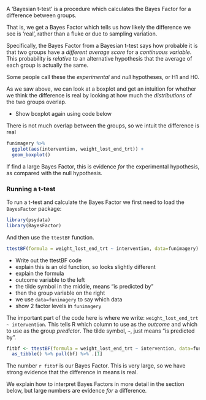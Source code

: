 A 'Bayesian t-test' is a procedure which calculates the Bayes Factor for a difference between groups.

That is, we get a Bayes Factor which tells us how likely the difference we see is 'real', rather than a fluke or due to sampling variation.

Specifically, the Bayes Factor from a Bayesian t-test says how probable it is that two groups have a *different average score* for a *continuous variable*. This probability is *relative* to an alternative hypothesis that the average of each group is actually the same.

Some people call these the *experimental* and *null* hypotheses, or H1 and H0.


As we saw above, we can look at a boxplot and get an intuition for whether we think the
difference is real by looking at how much the *distributions* of the two groups overlap.

:::{.direction}

- Show boxplot again using code below

:::

There is not much overlap between the groups, so we intuit the difference is real

```r
funimagery %>%
  ggplot(aes(intervention, weight_lost_end_trt)) +
  geom_boxplot()
```



If find a large Bayes Factor, this is evidence *for* the experimental hypothesis, as compared with the null hypothesis.


### Running a t-test

To run a t-test and calculate the Bayes Factor we first need to load the `BayesFactor` package:

```r
library(psydata)
library(BayesFactor)
```


And then use the `ttestBF` function.


```r
ttestBF(formula = weight_lost_end_trt ~ intervention, data=funimagery)
```

:::{.direction}

- Write out the ttestBF code
- explain this is an old function, so looks slightly different
- explain the formula
- outcome variable to the left
- the tilde symbol in the middle, means "is predicted by"
- then the group variable on the right
- we use `data=funimagery` to say which data
- show 2 factor levels in `funimagery`

:::


The important part of the code here is where we write: `weight_lost_end_trt ~ intervention`. This tells R which column to use as the *outcome* and which to use as the group *predictor*. The tilde symbol, `~`, just means "is predicted by".


```r
fitbf <- ttestBF(formula = weight_lost_end_trt ~ intervention, data=funimagery) %>% 
  as_tibble() %>% pull(bf) %>% .[1]
```


The number `r fitbf` is our Bayes Factor. This is very large, so we have strong evidence that the difference in means is real.

We explain how to interpret Bayes Factors in more detail in the section below, but large numbers are evidence *for* a difference.

